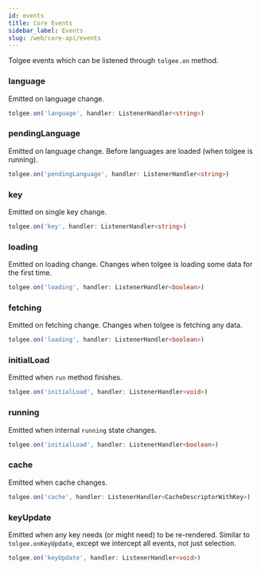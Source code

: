 ```yaml
---
id: events
title: Core Events
sidebar_label: Events
slug: /web/core-api/events
---
```


Tolgee events which can be listened through `tolgee.on` method.

### language

Emitted on language change.

```ts
tolgee.on('language', handler: ListenerHandler<string>)
```

### pendingLanguage

Emitted on language change. Before languages are loaded (when tolgee is running).

```ts
tolgee.on('pendingLanguage', handler: ListenerHandler<string>)
```

### key

Emitted on single key change.

```ts
tolgee.on('key', handler: ListenerHandler<string>)
```

### loading

Emitted on loading change. Changes when tolgee is loading some data for the first time.

```ts
tolgee.on('loading', handler: ListenerHandler<boolean>)
```

### fetching

Emitted on fetching change. Changes when tolgee is fetching any data.

```ts
tolgee.on('loading', handler: ListenerHandler<boolean>)
```

### initialLoad

Emitted when `run` method finishes.

```ts
tolgee.on('initialLoad', handler: ListenerHandler<void>)
```

### running

Emitted when internal `running` state changes.

```ts
tolgee.on('initialLoad', handler: ListenerHandler<boolean>)
```

### cache

Emitted when cache changes.

```ts
tolgee.on('cache', handler: ListenerHandler<CacheDescriptorWithKey>)
```

### keyUpdate

Emitted when any key needs (or might need) to be re-rendered. Similar to `tolgee.onKeyUpdate`,
except we intercept all events, not just selection.

```ts
tolgee.on('keyUpdate', handler: ListenerHandler<void>)
```
